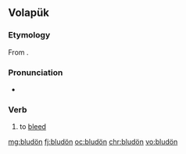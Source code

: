==Volapük==

===Etymology===
From {{l|vo|blud}}.

===Pronunciation===
* {{IPA|/bluˈdøn/|lang=vo}}

===Verb===
{{head|vo|verb}}

# to [[bleed]]

[[mg:bludön]]
[[fj:bludön]]
[[oc:bludön]]
[[chr:bludön]]
[[vo:bludön]]